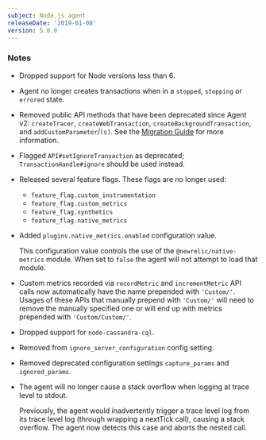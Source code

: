 ```yaml
---
subject: Node.js agent
releaseDate: '2019-01-08'
version: 5.0.0
---
```


### Notes

* Dropped support for Node versions less than 6.
* Agent no longer creates transactions when in a `stopped`, `stopping` or `errored` state.
* Removed public API methods that have been deprecated since Agent v2: `createTracer`, `createWebTransaction`, `createBackgroundTransaction`, and `addCustomParameter`/`(s)`. See the [Migration Guide](https://github.com/newrelic/node-newrelic/blob/master/Migration%20Guide.md) for more information.
* Flagged `API#setIgnoreTransaction` as deprecated; `TransactionHandle#ignore` should be used instead.
* Released several feature flags. These flags are no longer used:

  * `feature_flag.custom_instrumentation`
  * `feature_flag.custom_metrics`
  * `feature_flag.synthetics`
  * `feature_flag.native_metrics`
* Added `plugins.native_metrics.enabled` configuration value.

  This configuration value controls the use of the `@newrelic/native-metrics` module. When set to `false` the agent will not attempt to load that module.
* Custom metrics recorded via `recordMetric` and `incrementMetric` API calls now automatically have the name prepended with `'Custom/'`. Usages of these APIs that manually prepend with `'Custom/'` will need to remove the manually specified one or will end up with metrics prepended with `'Custom/Custom/'`.
* Dropped support for `node-cassandra-cql`.
* Removed from `ignore_server_configuration` config setting.
* Removed deprecated configuration settings `capture_params` and `ignored_params`.
* The agent will no longer cause a stack overflow when logging at trace level to stdout.

  Previously, the agent would inadvertently trigger a trace level log from its trace level log (through wrapping a nextTick call), causing a stack overflow. The agent now detects this case and aborts the nested call.
